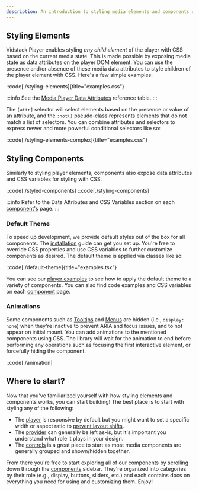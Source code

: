 ```yaml
---
description: An introduction to styling media elements and components using CSS.
---
```


## Styling Elements

Vidstack Player enables styling _any child element_ of the player with CSS based on the current
media state. This is made possible by exposing media state as data attributes on the player
DOM element. You can use the presence and/or absence of these media data attributes to style
children of the player element with CSS. Here's a few simple examples:

::code[./styling-elements]{title="examples.css"}

:::info
See the [Media Player Data Attributes][player-data-attrs] reference table.
:::

The `[attr]` selector will select elements based on the presence or value of an attribute, and
the `:not()` pseudo-class represents elements that do not match a list of selectors. You can
combine attributes and selectors to express newer and more powerful conditional selectors like so:

::code[./styling-elements-complex]{title="examples.css"}

[player-data-attrs]: /docs/player/components/core/player#mediaplayer.attrs

## Styling Components

Similarly to styling player elements, components also expose data attributes and CSS variables for
styling with CSS:

::code[./styled-components]
::code[./styling-components]

:::info
Refer to the Data Attributes and CSS Variables section on each [component's][components] page.
:::

[components]: /docs/player/components/core/player

### Default Theme

To speed up development, we provide default styles out of the box for all components. The
[installation][default-theme-install] guide can get you set up. You're free to override CSS properties
and use CSS variables to further customize components as desired. The default theme is applied via
classes like so:

::code[./default-theme]{title="examples.tsx"}

You can see our [player examples][examples] to see how to apply the default theme to a variety
of components. You can also find code examples and CSS variables on each [component][components] page.

[examples]: https://github.com/vidstack/examples/tree/main/player
[default-theme-install]: /docs/player/getting-started/installation?styling=default-theme&provider=video

### Animations

Some components such as [Tooltips][tooltip] and [Menus][menu] are hidden (i.e., `display: none`)
when they're inactive to prevent ARIA and focus issues, and to not appear on initial mount. You can
add animations to the mentioned components using CSS. The library will wait for the animation to
end before performing any operations such as focusing the first interactive element, or forcefully
hiding the component.

::code[./animation]

[tooltip]: /docs/player/components/buttons/tooltip
[menu]: /docs/player/components/menus/menu

## Where to start?

Now that you've familiarized yourself with how styling elements and components works, you can
start building! The best place is to start with styling any of the following:

- The [player][player] is responsive by default but you might want to set a specific width or
  aspect ratio to [prevent layout shifts][avoid-layout-shifts].
- The [provider][provider] can generally be left as-is, but it's important you understand what role
  it plays in your design.
- The [controls][controls] is a great place to start as most media components are generally
  grouped and shown/hidden together.

From there you're free to start exploring all of our components by scrolling down through the
[components][components] sidebar. They're organized into categories by their role (e.g., display,
buttons, sliders, etc.) and each contains docs on everything you need for using and customizing
them. Enjoy!

[player]: /docs/player/components/core/player
[provider]: /docs/player/components/core/provider
[controls]: /docs/player/components/display/controls
[avoid-layout-shifts]: /docs/player/core-concepts/loading#avoiding-layout-shifts
